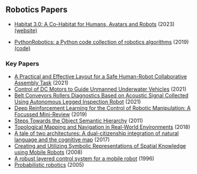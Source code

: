 ## Robotics Papers

- [Habitat 3.0: A Co-Habitat for Humans, Avatars and Robots](https://ai.meta.com/static-resource/habitat3) (2023) [(website)](https://aihabitat.org/habitat3/) 

- [PythonRobotics: a Python code collection of robotics algorithms](https://arxiv.org/abs/1808.10703v1) (2019) [(code)](https://github.com/AtsushiSakai/PythonRobotics)

### Key Papers

- [A Practical and Effective Layout for a Safe Human-Robot Collaborative Assembly Task](https://doi.org/10.3390/app11041763) (2021)
- [Control of DC Motors to Guide Unmanned Underwater Vehicles](https://doi.org/10.3390/app11052144) (2021)
- [Belt Conveyors Rollers Diagnostics Based on Acoustic Signal Collected Using Autonomous Legged Inspection Robot](https://doi.org/10.3390/app11052299) (2021)
- [Deep Reinforcement Learning for the Control of Robotic Manipulation: A Focussed Mini-Review](https://www.mdpi.com/2218-6581/3/4/57) (2019)
- [Steps Towards the Object Semantic Hierarchy](https://repositories.lib.utexas.edu/handle/2152/ETD-UT-2011-05-2927) (2011)
- [Topological Mapping and Navigation in Real-World Environments](https://deepblue.lib.umich.edu/handle/2027.42/146710) (2018)
- [A tale of two architectures: A dual-citizenship integration of natural language and the cognitive map](https://link.springer.com/article/10.1007/s10458-017-9364-8) (2017)
- [Creating and Utilizing Symbolic Representations of Spatial Knowledge using Mobile Robots](https://repositories.lib.utexas.edu/handle/2152/ETD-UT-2008-05-305) (2008)
- [A robust layered control system for a mobile robot](https://ieeexplore.ieee.org/document/547205) (1996)
- [Probabilistic robotics](https://www.cs.cmu.edu/~thrun/probrob-12.pdf) (2005)